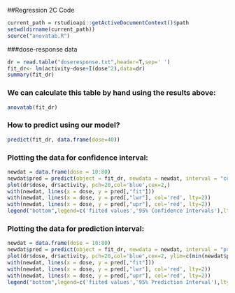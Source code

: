 

##Regression 2C Code  

```r

current_path = rstudioapi::getActiveDocumentContext()$path
setwd(dirname(current_path))
source("anovatab.R")

```

###dose-response data
```r
dr = read.table("doseresponse.txt",header=T,sep=' ')
fit_dr<- lm(activity~dose+I(dose^2),data=dr)
summary(fit_dr)
```
### We can calculate this table by hand using the results above:  
```r
anovatab(fit_dr)
```

### How to predict using our model?
```r
predict(fit_dr, data.frame(dose=40))

```

### Plotting the data for confidence interval:
```r
newdat = data.frame(dose = 10:80)
newdat$pred = predict(object = fit_dr, newdata = newdat, interval = "confidence")
plot(dr$dose, dr$activity, pch=20,col='blue',cex=2,)
with(newdat, lines(x = dose, y = pred[,"fit"]))
with(newdat, lines(x = dose, y = pred[,"lwr"], col='red', lty=2))
with(newdat, lines(x = dose, y = pred[,"upr"], col='red', lty=2))
legend("bottom",legend=c('fiited values','95% Confidence Intervals'),lty=c(1,2),lwd=2,col='red')

```
  
### Plotting the data for prediction interval:
```r
newdat = data.frame(dose = 10:80)
newdat$pred = predict(object = fit_dr, newdata = newdat, interval = "prediction")
plot(dr$dose, dr$activity, pch=20,col='blue',cex=2, ylim=c(min(newdat$pred[,"lwr"]),max(newdat$pred[,"upr"])))
with(newdat, lines(x = dose, y = pred[,"fit"]))
with(newdat, lines(x = dose, y = pred[,"lwr"], col='red', lty=2))
with(newdat, lines(x = dose, y = pred[,"upr"], col='red', lty=2))
legend("bottom",legend=c('fiited values','95% Prediction Interval'),lty=c(1,2,3),lwd=c(2,2,4),col=c('red','red'))
```
  

